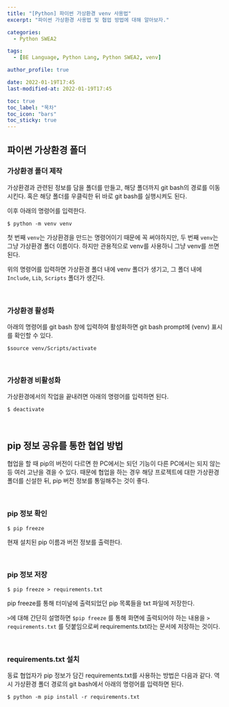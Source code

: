 ```yaml
---
title: "[Python] 파이썬 가상환경 venv 사용법"
excerpt: "파이썬 가상환경 사용법 및 협업 방법에 대해 알아보자."

categories:
  - Python SWEA2

tags:
  - [BE Language, Python Lang, Python SWEA2, venv]

author_profile: true

date: 2022-01-19T17:45
last-modified-at: 2022-01-19T17:45

toc: true
toc_label: "목차"
toc_icon: "bars"
toc_sticky: true
---
```


## 파이썬 가상환경 폴더

### 가상환경 폴더 제작

가상환경과 관련된 정보를 담을 폴더를 만들고, 해당 폴더까지 git bash의 경로를 이동시킨다. 혹은 해당 폴더를 우클릭한 뒤 바로 git bash를 실행시켜도 된다.

이후 아래의 명령어를 입력한다.

```
$ python -m venv venv
```

첫 번째 `venv`는 가상환경을 만드는 명령어이기 때문에 꼭 써야하지만, 두 번째 `venv`는 그냥 가상환경 폴더 이름이다. 하지만 관용적으로 venv를 사용하니 그냥 venv를 쓰면 된다.

위의 명령어를 입력하면 가상환경 폴더 내에 venv 폴더가 생기고, 그 폴더 내에 `Include`, `Lib`, `Scripts` 폴더가 생긴다.

<br />

### 가상환경 활성화

아래의 명령어를 git bash 창에 입력하여 활성화하면 git bash prompt에 (venv) 표시를 확인할 수 있다.

```
$source venv/Scripts/activate
```

<br />

### 가상환경 비활성화

가상환경에서의 작업을 끝내려면 아래의 명령어를 입력하면 된다.

```
$ deactivate
```

<br />

## pip 정보 공유를 통한 협업 방법

협업을 할 때 pip의 버전이 다르면 한 PC에서는 되던 기능이 다른 PC에서는 되지 않는 등 여러 고난을 겪을 수 있다. 때문에 협업을 하는 경우 해당 프로젝트에 대한 가상환경 폴더를 신설한 뒤, pip 버전 정보를 통일해주는 것이 좋다.

<br />

### pip 정보 확인

```
$ pip freeze
```

현재 설치된 pip 이름과 버전 정보를 출력한다.

<br />

### pip 정보 저장

```
$ pip freeze > requirements.txt
```

pip freeze를 통해 터미널에 출력되었던 pip 목록들을 txt 파일에 저장한다.

`>`에 대해 간단히 설명하면 `$pip freeze` 를 통해 화면에 출력되어야 하는 내용을 `> requirements.txt` 를 덧붙임으로써 requirements.txt라는 문서에 저장하는 것이다.

<br />

### requirements.txt 설치

동료 협업자가 pip 정보가 담긴 requirements.txt를 사용하는 방법은 다음과 같다. 역시 가상환경 폴더 경로의 git bash에서 아래의 명령어를 입력하면 된다.

```
$ python -m pip install -r requirements.txt
```
